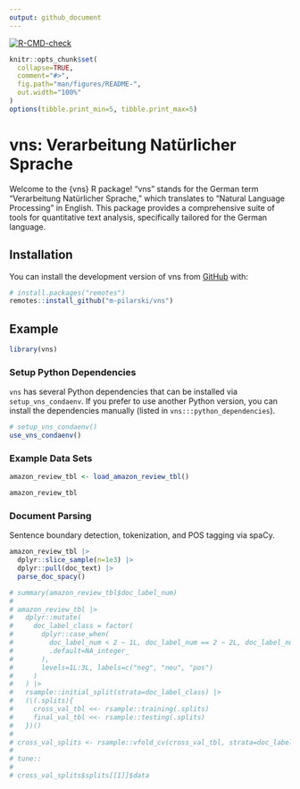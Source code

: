 ```yaml
---
output: github_document
---
```


<!-- README.md is generated from README.Rmd. Please edit that file -->

<!-- badges: start -->
[![R-CMD-check](https://github.com/m-pilarski/derp/actions/workflows/R-CMD-check.yaml/badge.svg)](https://github.com/m-pilarski/derp/actions/workflows/R-CMD-check.yaml)
<!-- badges: end -->

```r
knitr::opts_chunk$set(
  collapse=TRUE,
  comment="#>",
  fig.path="man/figures/README-",
  out.width="100%"
)
options(tibble.print_min=5, tibble.print_max=5)
```

# vns: Verarbeitung Natürlicher Sprache

Welcome to the {vns} R package! "vns" stands for the German term "Verarbeitung Natürlicher Sprache," which translates to "Natural Language Processing" in English. This package provides a comprehensive suite of tools for quantitative text analysis, specifically tailored for the German language.

## Installation

You can install the development version of vns from [GitHub](https://github.com/) with:

```r
# install.packages("remotes")
remotes::install_github("m-pilarski/vns")
```

## Example

```r
library(vns)
```

### Setup Python Dependencies

`vns` has several Python dependencies that can be installed via `setup_vns_condaenv`. If you prefer to use another Python version, you can install the dependencies manually (listed in `vns:::python_dependencies`).

```r
# setup_vns_condaenv()
use_vns_condaenv()
```

### Example Data Sets

```r
amazon_review_tbl <- load_amazon_review_tbl()

amazon_review_tbl
```

### Document Parsing

Sentence boundary detection, tokenization, and POS tagging via spaCy.

```r
amazon_review_tbl |> 
  dplyr::slice_sample(n=1e3) |> 
  dplyr::pull(doc_text) |> 
  parse_doc_spacy()
```

```r
# summary(amazon_review_tbl$doc_label_num)
# 
# amazon_review_tbl |> 
#   dplyr::mutate(
#     doc_label_class = factor(
#       dplyr::case_when(
#         doc_label_num < 2 ~ 1L, doc_label_num == 2 ~ 2L, doc_label_num > 2 ~ 3L,
#         .default=NA_integer_
#       ),
#       levels=1L:3L, labels=c("neg", "neu", "pos")
#     )
#   ) |> 
#   rsample::initial_split(strata=doc_label_class) |> 
#   (\(.splits){
#     cross_val_tbl <<- rsample::training(.splits)
#     final_val_tbl <<- rsample::testing(.splits)
#   })()
# 
# cross_val_splits <- rsample::vfold_cv(cross_val_tbl, strata=doc_label_class)
# 
# tune::
# 
# cross_val_splits$splits[[1]]$data
```

